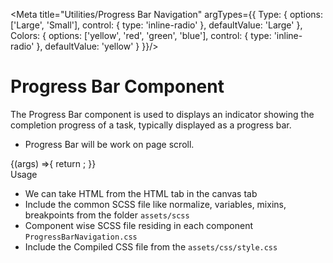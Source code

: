 

<Meta title="Utilities/Progress Bar Navigation" argTypes={{
  Type: {
    options: ['Large', 'Small'],
    control: { type: 'inline-radio' },
    defaultValue: 'Large'
  },
  Colors: {
    options: ['yellow', 'red', 'green', 'blue'],
    control: { type: 'inline-radio' },
    defaultValue: 'yellow'
  }
}}/>

<style>{`
  .subheading {
    font-weight: 700;
    font-size: 18px;
    color: #666;
    letter-spacing: 1.5px;
    line-height: 24px;
    margin-bottom: 12px;
    margin-top: 40px;
  }  
`}</style>

# Progress Bar Component
The Progress Bar component is used to displays an indicator showing the completion progress of a task, typically displayed as a progress bar.

<ul>
<li>Progress Bar will be work on page scroll.</li>
</ul>

<Story name="Progress Bar Navigation">
  {(args) =>{
    return <ProgressBarNavigation {...args}></ProgressBarNavigation>;
  }}
</Story>

<div className="subheading">Usage</div>
<ul>
<li>We can take HTML from the HTML tab in the canvas tab</li>
<li>Include the common SCSS file like normalize, variables, mixins, breakpoints from the folder <code>assets/scss</code></li>
<li>Component wise SCSS file residing in each component <code>ProgressBarNavigation.css</code></li>
<li>Include the Compiled CSS file from the <code>assets/css/style.css</code></li>
</ul>

